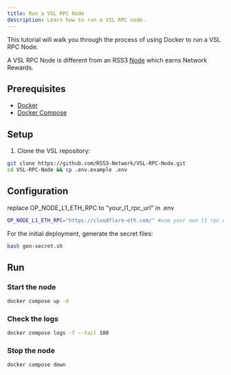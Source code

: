 ```yaml
---
title: Run a VSL RPC Node
description: Learn how to run a VSL RPC node.
---
```


This tutorial will walk you through the process of using Docker to run a VSL RPC Node.

A VSL RPC Node is different from an RSS3 [Node](/guide/core/concepts/node) which earns Network Rewards.

## Prerequisites

- [Docker](https://docs.docker.com/engine/install/)
- [Docker Compose](https://docs.docker.com/compose/install/)

## Setup

1. Clone the VSL repository:

```bash
git clone https://github.com/RSS3-Network/VSL-RPC-Node.git
cd VSL-RPC-Node && cp .env.example .env
```
## Configuration

replace OP_NODE_L1_ETH_RPC to "your_l1_rpc_url" in .env

```bash
OP_NODE_L1_ETH_RPC="https://cloudflare-eth.com/" #use your own l1 rpc endpoint
```

For the initial deployment, generate the secret files:

```bash
bash gen-secret.sh
```

## Run

### Start the node

```bash
docker compose up -d
```

### Check the logs

```bash
docker compose logs -f --tail 100
```

### Stop the node

```bash
docker compose down
```

